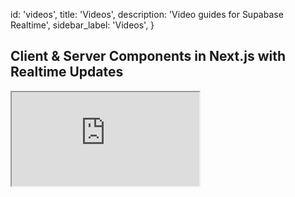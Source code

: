 
  id: 'videos',
  title: 'Videos',
  description: 'Video guides for Supabase Realtime',
  sidebar_label: 'Videos',
}

## Client & Server Components in Next.js with Realtime Updates

<div className="video-container">
  <iframe
    src="https://www.youtube-nocookie.com/embed/YR-xP6PPXXA"
    frameBorder="1"
    allow="accelerometer; autoplay; clipboard-write; encrypted-media; gyroscope; picture-in-picture"
    allowFullScreen
  ></iframe>
</div>


